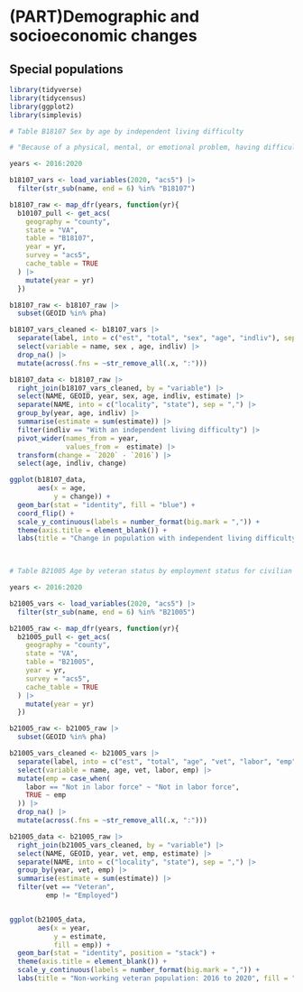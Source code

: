 # (PART)Demographic and socioeconomic changes {.unnumbered}

## Special populations{#part-1-4}

```r

library(tidyverse)
library(tidycensus)
library(ggplot2)
library(simplevis)

```


```r

# Table B18107 Sex by age by independent living difficulty

# "Because of a physical, mental, or emotional problem, having difficulty doing errands alone such as visiting a doctor’s office or shopping (DOUT)."

years <- 2016:2020

b18107_vars <- load_variables(2020, "acs5") |> 
  filter(str_sub(name, end = 6) %in% "B18107")

b18107_raw <- map_dfr(years, function(yr){
  b10107_pull <- get_acs(
    geography = "county",
    state = "VA",
    table = "B18107",
    year = yr,
    survey = "acs5",
    cache_table = TRUE
  ) |> 
    mutate(year = yr)
  })

b18107_raw <- b18107_raw |> 
  subset(GEOID %in% pha)

b18107_vars_cleaned <- b18107_vars |> 
  separate(label, into = c("est", "total", "sex", "age", "indliv"), sep = "!!") |> 
  select(variable = name, sex , age, indliv) |> 
  drop_na() |> 
  mutate(across(.fns = ~str_remove_all(.x, ":")))

b18107_data <- b18107_raw |> 
  right_join(b18107_vars_cleaned, by = "variable") |> 
  select(NAME, GEOID, year, sex, age, indliv, estimate) |> 
  separate(NAME, into = c("locality", "state"), sep = ",") |> 
  group_by(year, age, indliv) |> 
  summarise(estimate = sum(estimate)) |> 
  filter(indliv == "With an independent living difficulty") |> 
  pivot_wider(names_from = year,
              values_from =  estimate) |> 
  transform(change = `2020` - `2016`) |> 
  select(age, indliv, change)

ggplot(b18107_data,
       aes(x = age,
           y = change)) +
  geom_bar(stat = "identity", fill = "blue") +
  coord_flip() +
  scale_y_continuous(labels = number_format(big.mark = ",")) +
  theme(axis.title = element_blank()) +
  labs(title = "Change in population with independent living difficulty by age: \n2016 to 2020")
  



```

```r

# Table B21005 Age by veteran status by employment status for civilian population 18 to 64 years

years <- 2016:2020

b21005_vars <- load_variables(2020, "acs5") |> 
  filter(str_sub(name, end = 6) %in% "B21005")

b21005_raw <- map_dfr(years, function(yr){
  b21005_pull <- get_acs(
    geography = "county",
    state = "VA",
    table = "B21005",
    year = yr,
    survey = "acs5",
    cache_table = TRUE
  ) |> 
    mutate(year = yr)
  })

b21005_raw <- b21005_raw |> 
  subset(GEOID %in% pha)

b21005_vars_cleaned <- b21005_vars |> 
  separate(label, into = c("est", "total", "age", "vet", "labor", "emp"), sep = "!!") |> 
  select(variable = name, age, vet, labor, emp) |> 
  mutate(emp = case_when(
    labor == "Not in labor force" ~ "Not in labor force",
    TRUE ~ emp
  )) |> 
  drop_na() |> 
  mutate(across(.fns = ~str_remove_all(.x, ":")))

b21005_data <- b21005_raw |> 
  right_join(b21005_vars_cleaned, by = "variable") |> 
  select(NAME, GEOID, year, vet, emp, estimate) |> 
  separate(NAME, into = c("locality", "state"), sep = ",") |> 
  group_by(year, vet, emp) |> 
  summarise(estimate = sum(estimate)) |> 
  filter(vet == "Veteran",
         emp != "Employed")


ggplot(b21005_data,
       aes(x = year,
           y = estimate,
           fill = emp)) +
  geom_bar(stat = "identity", position = "stack") +
  theme(axis.title = element_blank()) +
  scale_y_continuous(labels = number_format(big.mark = ",")) +
  labs(title = "Non-working veteran population: 2016 to 2020", fill = "Status")

```